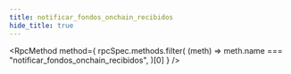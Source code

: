 ```yaml
---
title: notificar_fondos_onchain_recibidos
hide_title: true
---
```



<RpcMethod
  method={
    rpcSpec.methods.filter(
      (meth) => meth.name === "notificar_fondos_onchain_recibidos",
    )[0]
  }
/>
